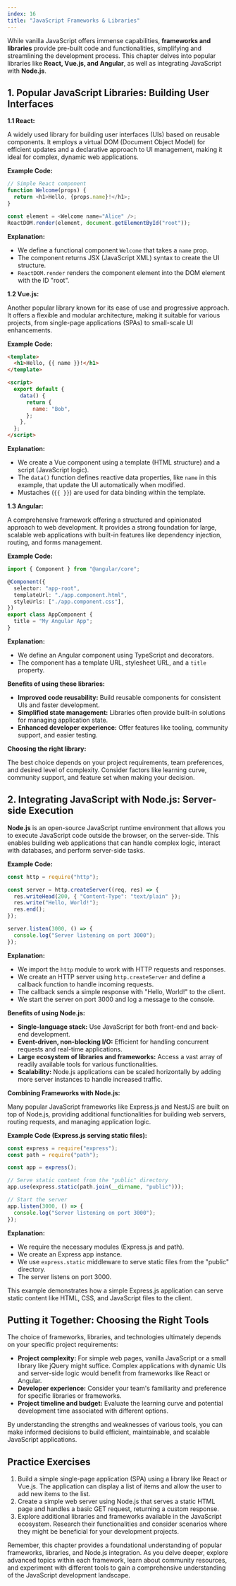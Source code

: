```yaml
---
index: 16
title: "JavaScript Frameworks & Libraries"
---
```


While vanilla JavaScript offers immense capabilities, **frameworks and libraries** provide pre-built code and functionalities, simplifying and streamlining the development process. This chapter delves into popular libraries like **React, Vue.js, and Angular**, as well as integrating JavaScript with **Node.js**.

## 1. Popular JavaScript Libraries: Building User Interfaces

**1.1 React:**

A widely used library for building user interfaces (UIs) based on reusable components. It employs a virtual DOM (Document Object Model) for efficient updates and a declarative approach to UI management, making it ideal for complex, dynamic web applications.

**Example Code:**

```javascript
// Simple React component
function Welcome(props) {
  return <h1>Hello, {props.name}!</h1>;
}

const element = <Welcome name="Alice" />;
ReactDOM.render(element, document.getElementById("root"));
```

**Explanation:**

- We define a functional component `Welcome` that takes a `name` prop.
- The component returns JSX (JavaScript XML) syntax to create the UI structure.
- `ReactDOM.render` renders the component element into the DOM element with the ID "root".

**1.2 Vue.js:**

Another popular library known for its ease of use and progressive approach. It offers a flexible and modular architecture, making it suitable for various projects, from single-page applications (SPAs) to small-scale UI enhancements.

**Example Code:**

```html
<template>
  <h1>Hello, {{ name }}!</h1>
</template>

<script>
  export default {
    data() {
      return {
        name: "Bob",
      };
    },
  };
</script>
```

**Explanation:**

- We create a Vue component using a template (HTML structure) and a script (JavaScript logic).
- The `data()` function defines reactive data properties, like `name` in this example, that update the UI automatically when modified.
- Mustaches (`{{ }}`) are used for data binding within the template.

**1.3 Angular:**

A comprehensive framework offering a structured and opinionated approach to web development. It provides a strong foundation for large, scalable web applications with built-in features like dependency injection, routing, and forms management.

**Example Code:**

```typescript
import { Component } from "@angular/core";

@Component({
  selector: "app-root",
  templateUrl: "./app.component.html",
  styleUrls: ["./app.component.css"],
})
export class AppComponent {
  title = "My Angular App";
}
```

**Explanation:**

- We define an Angular component using TypeScript and decorators.
- The component has a template URL, stylesheet URL, and a `title` property.

**Benefits of using these libraries:**

- **Improved code reusability:** Build reusable components for consistent UIs and faster development.
- **Simplified state management:** Libraries often provide built-in solutions for managing application state.
- **Enhanced developer experience:** Offer features like tooling, community support, and easier testing.

**Choosing the right library:**

The best choice depends on your project requirements, team preferences, and desired level of complexity. Consider factors like learning curve, community support, and feature set when making your decision.

## 2. Integrating JavaScript with Node.js: Server-side Execution

**Node.js** is an open-source JavaScript runtime environment that allows you to execute JavaScript code outside the browser, on the server-side. This enables building web applications that can handle complex logic, interact with databases, and perform server-side tasks.

**Example Code:**

```javascript
const http = require("http");

const server = http.createServer((req, res) => {
  res.writeHead(200, { "Content-Type": "text/plain" });
  res.write("Hello, World!");
  res.end();
});

server.listen(3000, () => {
  console.log("Server listening on port 3000");
});
```

**Explanation:**

- We import the `http` module to work with HTTP requests and responses.
- We create an HTTP server using `http.createServer` and define a callback function to handle incoming requests.
- The callback sends a simple response with "Hello, World!" to the client.
- We start the server on port 3000 and log a message to the console.

**Benefits of using Node.js:**

- **Single-language stack:** Use JavaScript for both front-end and back-end development.
- **Event-driven, non-blocking I/O:** Efficient for handling concurrent requests and real-time applications.
- **Large ecosystem of libraries and frameworks:** Access a vast array of readily available tools for various functionalities.
- **Scalability:** Node.js applications can be scaled horizontally by adding more server instances to handle increased traffic.

**Combining Frameworks with Node.js:**

Many popular JavaScript frameworks like Express.js and NestJS are built on top of Node.js, providing additional functionalities for building web servers, routing requests, and managing application logic.

**Example Code (Express.js serving static files):**

```javascript
const express = require("express");
const path = require("path");

const app = express();

// Serve static content from the "public" directory
app.use(express.static(path.join(__dirname, "public")));

// Start the server
app.listen(3000, () => {
  console.log("Server listening on port 3000");
});
```

**Explanation:**

- We require the necessary modules (Express.js and path).
- We create an Express app instance.
- We use `express.static` middleware to serve static files from the "public" directory.
- The server listens on port 3000.

This example demonstrates how a simple Express.js application can serve static content like HTML, CSS, and JavaScript files to the client.

## Putting it Together: Choosing the Right Tools

The choice of frameworks, libraries, and technologies ultimately depends on your specific project requirements:

- **Project complexity:** For simple web pages, vanilla JavaScript or a small library like jQuery might suffice. Complex applications with dynamic UIs and server-side logic would benefit from frameworks like React or Angular.
- **Developer experience:** Consider your team's familiarity and preference for specific libraries or frameworks.
- **Project timeline and budget:** Evaluate the learning curve and potential development time associated with different options.

By understanding the strengths and weaknesses of various tools, you can make informed decisions to build efficient, maintainable, and scalable JavaScript applications.

## Practice Exercises

1. Build a simple single-page application (SPA) using a library like React or Vue.js. The application can display a list of items and allow the user to add new items to the list.
2. Create a simple web server using Node.js that serves a static HTML page and handles a basic GET request, returning a custom response.
3. Explore additional libraries and frameworks available in the JavaScript ecosystem. Research their functionalities and consider scenarios where they might be beneficial for your development projects.

Remember, this chapter provides a foundational understanding of popular frameworks, libraries, and Node.js integration. As you delve deeper, explore advanced topics within each framework, learn about community resources, and experiment with different tools to gain a comprehensive understanding of the JavaScript development landscape.
